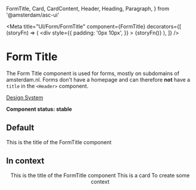   FormTitle,
  Card,
  CardContent,
  Header,
  Heading,
  Paragraph,
} from '@amsterdam/asc-ui'

<Meta
  title="UI/Form/FormTitle"
  component={FormTitle}
  decorators={[
    (storyFn) => (
      <div
        style={{
          padding: '0px 10px',
        }}
      >
        {storyFn()}
      </div>
    ),
  ]}
/>

# Form Title

The Form Title component is used for forms, mostly on subdomains of amsterdam.nl. Forms don't have a homepage and can therefore **not** have a `title` in the `<Header>` component.

[Design System](https://designsystem.amsterdam.nl/7awj1hc9f/p/537bb7-title-component)

**Component status: stable**

## Default

<Preview>
  <Story name="Default">
    <FormTitle>This is the title of the FormTitle component</FormTitle>
  </Story>
</Preview>

## In context

<Preview>
  <Story name="In context">
    <Fragment>
      <Header homeLink="" tall />
      <FormTitle>This is the title of the FormTitle component</FormTitle>
      <Card maxWidth={500} backgroundColor="level2" shadow>
        <CardContent>
          <Heading as="h6">This is a card</Heading>
          <Paragraph>To create some context</Paragraph>
        </CardContent>
      </Card>
    </Fragment>
  </Story>
</Preview>
